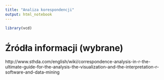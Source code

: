```yaml
---
title: "Analiza korespondencji"
output: html_notebook
---
```


```r
library(vcd)
```


# Źródła informacji (wybrane)

http://www.sthda.com/english/wiki/correspondence-analysis-in-r-the-ultimate-guide-for-the-analysis-the-visualization-and-the-interpretation-r-software-and-data-mining

